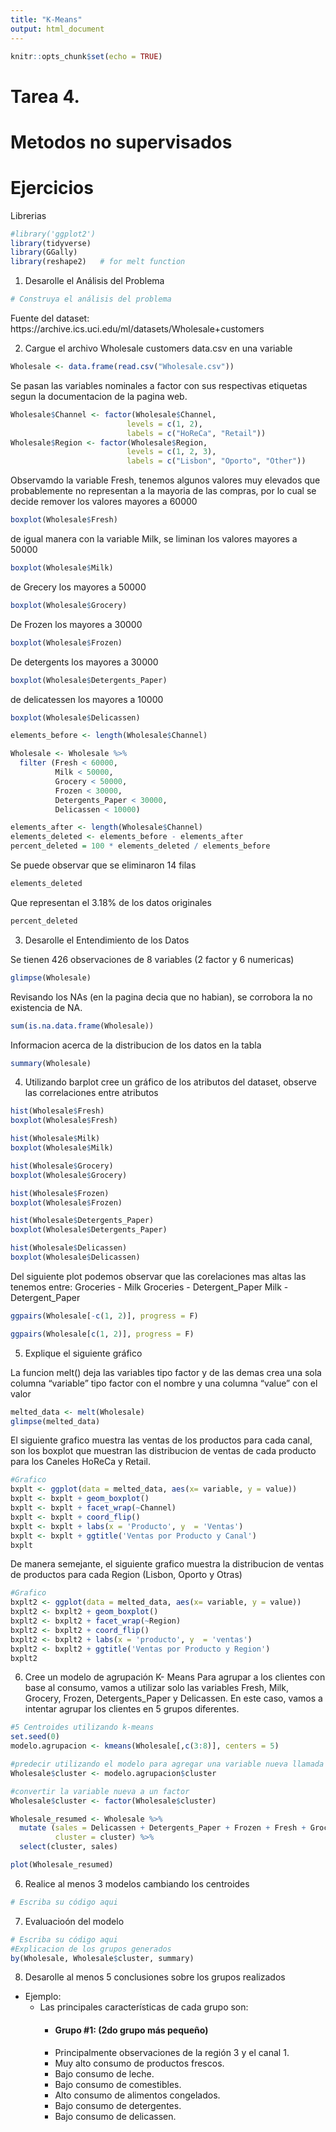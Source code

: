 ```yaml
---
title: "K-Means"
output: html_document
---
```


```r
knitr::opts_chunk$set(echo = TRUE)
```

# Tarea 4.
# Metodos no supervisados

# Ejercicios 

Librerias
```r
#library('ggplot2')
library(tidyverse)
library(GGally)
library(reshape2)   # for melt function
```

1. Desarolle el Análisis del Problema
```r
# Construya el análisis del problema
```
Fuente del dataset:
https://archive.ics.uci.edu/ml/datasets/Wholesale+customers


2. Cargue el archivo Wholesale customers data.csv en una variable

```r

Wholesale <- data.frame(read.csv("Wholesale.csv"))
```

Se pasan las variables nominales a factor con sus respectivas etiquetas segun la documentacion de la pagina web.

```r
Wholesale$Channel <- factor(Wholesale$Channel, 
                          levels = c(1, 2), 
                          labels = c("HoReCa", "Retail")) 
Wholesale$Region <- factor(Wholesale$Region, 
                          levels = c(1, 2, 3), 
                          labels = c("Lisbon", "Oporto", "Other")) 


```

Observamdo la variable Fresh, tenemos algunos valores muy elevados que probablemente no representan a la mayoria de las compras, por lo cual se decide remover los valores mayores a 60000

```r
boxplot(Wholesale$Fresh)
```


de igual manera con la variable Milk, se liminan los valores mayores a 50000

```r
boxplot(Wholesale$Milk)
```

de Grecery los mayores a 50000

```r
boxplot(Wholesale$Grocery)
```

De Frozen los mayores a 30000

```r
boxplot(Wholesale$Frozen)
```

De detergents los mayores a 30000

```r
boxplot(Wholesale$Detergents_Paper)
```

de delicatessen los mayores a 10000

```r
boxplot(Wholesale$Delicassen)
```

```r
elements_before <- length(Wholesale$Channel)

Wholesale <- Wholesale %>% 
  filter (Fresh < 60000, 
          Milk < 50000,
          Grocery < 50000,
          Frozen < 30000,
          Detergents_Paper < 30000,
          Delicassen < 10000) 

elements_after <- length(Wholesale$Channel)
elements_deleted <- elements_before - elements_after
percent_deleted = 100 * elements_deleted / elements_before
```

Se puede observar que se eliminaron 14 filas
```r
elements_deleted
```
Que representan el 3.18% de los datos originales 

```r
percent_deleted
```


3. Desarolle el Entendimiento de los Datos

Se tienen 426 observaciones de 8 variables (2 factor y 6 numericas)

```r
glimpse(Wholesale)
```

Revisando los NAs (en la pagina decia que no habian), se corrobora la no existencia de NA.

```r
sum(is.na.data.frame(Wholesale))

```


Informacion acerca de la distribucion de los datos en la tabla

```r
summary(Wholesale)
```




4. Utilizando barplot cree un gráfico de los atributos del dataset, observe las correlaciones entre atributos

```r
hist(Wholesale$Fresh)
boxplot(Wholesale$Fresh)
```

```r
hist(Wholesale$Milk)
boxplot(Wholesale$Milk)
```

```r
hist(Wholesale$Grocery)
boxplot(Wholesale$Grocery)
```

```r
hist(Wholesale$Frozen)
boxplot(Wholesale$Frozen)
```

```r
hist(Wholesale$Detergents_Paper)
boxplot(Wholesale$Detergents_Paper)
```

```r
hist(Wholesale$Delicassen)
boxplot(Wholesale$Delicassen)
```


Del siguiente plot podemos observar que las corelaciones mas altas las tenemos entre:
  Groceries - Milk
  Groceries - Detergent_Paper
  Milk - Detergent_Paper

```r
ggpairs(Wholesale[-c(1, 2)], progress = F)
```

```r
ggpairs(Wholesale[c(1, 2)], progress = F)
```

5. Explique el siguiente gráfico

La funcion melt() deja las variables tipo factor y de las demas crea una sola columna "variable" tipo factor con el nombre y una columna "value" con el valor
```r
melted_data <- melt(Wholesale)
glimpse(melted_data)
```

El siguiente grafico muestra las ventas de los productos para cada canal, son los boxplot que muestran las distribucion de ventas de cada producto para los Caneles HoReCa y Retail.

```r
#Grafico
bxplt <- ggplot(data = melted_data, aes(x= variable, y = value))
bxplt <- bxplt + geom_boxplot()
bxplt <- bxplt + facet_wrap(~Channel)
bxplt <- bxplt + coord_flip()
bxplt <- bxplt + labs(x = 'Producto', y  = 'Ventas')
bxplt <- bxplt + ggtitle('Ventas por Producto y Canal')
bxplt

```

De manera semejante, el siguiente grafico muestra la distribucion de ventas de productos para cada Region (Lisbon, Oporto y Otras)

```r
#Grafico
bxplt2 <- ggplot(data = melted_data, aes(x= variable, y = value))
bxplt2 <- bxplt2 + geom_boxplot()
bxplt2 <- bxplt2 + facet_wrap(~Region)
bxplt2 <- bxplt2 + coord_flip()
bxplt2 <- bxplt2 + labs(x = 'producto', y  = 'ventas')
bxplt2 <- bxplt2 + ggtitle('Ventas por Producto y Region')
bxplt2

```


6. Cree un modelo de agrupación K- Means
Para agrupar a los clientes con base al consumo, vamos a utilizar solo las variables Fresh, Milk, Grocery, Frozen, Detergents_Paper y Delicassen. En este caso, vamos a intentar agrupar los clientes en 5 grupos diferentes.


```r
#5 Centroides utilizando k-means
set.seed(0)
modelo.agrupacion <- kmeans(Wholesale[,c(3:8)], centers = 5)

#predecir utilizando el modelo para agregar una variable nueva llamada 'cluster' al conjunto de datos
Wholesale$cluster <- modelo.agrupacion$cluster

#convertir la variable nueva a un factor
Wholesale$cluster <- factor(Wholesale$cluster)

Wholesale_resumed <- Wholesale %>% 
  mutate (sales = Delicassen + Detergents_Paper + Frozen + Fresh + Grocery + Milk, 
          cluster = cluster) %>% 
  select(cluster, sales)  

plot(Wholesale_resumed)

```

6. Realice al menos 3 modelos cambiando los centroides 
```r
# Escriba su código aqui
```

7. Evaluacioón del modelo
```r
# Escriba su código aqui
#Explicacion de los grupos generados
by(Wholesale, Wholesale$cluster, summary)
```


8. Desarolle al menos 5 conclusiones sobre los grupos realizados
  * Ejemplo:
    - Las principales características de cada grupo son:
      - #### Grupo #1: (2do grupo más pequeño)
      - Principalmente observaciones de la región 3 y el canal 1.
      - Muy alto consumo de productos frescos.
      - Bajo consumo de leche.
      - Bajo consumo de comestibles.
      - Alto consumo de alimentos congelados.
      - Bajo consumo de detergentes.
      - Bajo consumo de delicassen.


